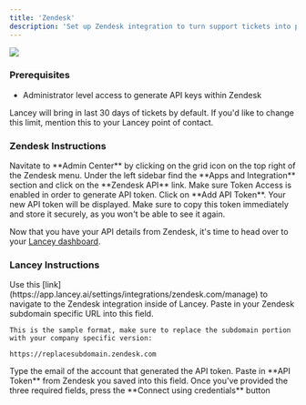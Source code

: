 ```yaml
---
title: 'Zendesk'
description: 'Set up Zendesk integration to turn support tickets into product insights.'
---
```


<img src="https://cdn.brandfetch.io/idNq8SRGPd/theme/dark/logo.svg?k=bfHSJFAPEG"/>

### Prerequisites

- Administrator level access to generate API keys within Zendesk

<Note> Lancey will bring in last 30 days of tickets by default. If you'd like to change this limit, mention this to your Lancey point of contact. </Note>

### Zendesk Instructions
<Steps>
  <Step title="Admin Center">
    Navitate to **Admin Center** by clicking on the grid icon on the top right of the Zendesk menu.
    
  </Step>
  <Step title="Apps and Integrations">
    Under the left sidebar find the **Apps and Integration** section and click on the **Zendesk API** link.
  </Step>
  <Step title="Enable Token Access">
    Make sure Token Access is enabled in order to generate API token.
  </Step>
  <Step title="API Token">
    Click on **Add API Token**. Your new API token will be displayed. Make sure to copy this token immediately and store it securely, as you won't be able to see it again. 
  </Step>
</Steps>

Now that you have your API details from Zendesk, it's time to head over to your [Lancey dashboard](https://app.lancey.ai). 

### Lancey Instructions
<Steps>
  <Step title="Finding Zendesk integration">
    Use this [link](https://app.lancey.ai/settings/integrations/zendesk.com/manage) to navigate to the Zendesk integration inside of Lancey.
  </Step>
  <Step title="API Url">
    Paste in your Zendesk subdomain specific URL into this field. 
    
    This is the sample format, make sure to replace the subdomain portion with your company specific version:

    https://replacesubdomain.zendesk.com
  </Step>
  <Step title="Email">
    Type the email of the account that generated the API token. 
  </Step>
  <Step title="API Key">
    Paste in **API Token** from Zendesk you saved into this field. 
  </Step>
  <Step title="Test connection">
    Once you've provided the three required fields, press the **Connect using credentials** button
  </Step>
</Steps>